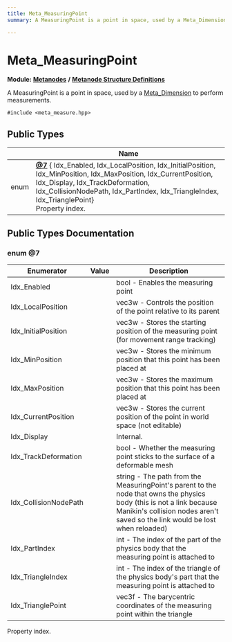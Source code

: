 ```yaml
---
title: Meta_MeasuringPoint
summary: A MeasuringPoint is a point in space, used by a Meta_Dimension to perform measurements. 

---
```


# Meta_MeasuringPoint

**Module:** **[Metanodes](../Modules/group__api__metanodes.mdx)** **/** **[Metanode Structure Definitions](../Modules/group__api__metadefs.mdx)**



A MeasuringPoint is a point in space, used by a [Meta_Dimension](../Classes/struct_meta___dimension.mdx) to perform measurements. 


`#include <meta_measure.hpp>`

## Public Types

|                | Name           |
| -------------- | -------------- |
| enum| **[@7](../Classes/struct_meta___measuring_point.mdx#enum-@7)** { Idx_Enabled, Idx_LocalPosition, Idx_InitialPosition, Idx_MinPosition, Idx_MaxPosition, Idx_CurrentPosition, Idx_Display, Idx_TrackDeformation, Idx_CollisionNodePath, Idx_PartIndex, Idx_TriangleIndex, Idx_TrianglePoint}<br />Property index.  |

## Public Types Documentation

### enum @7

| Enumerator | Value | Description |
| ---------- | ----- | ----------- |
| Idx_Enabled | | bool - Enables the measuring point   |
| Idx_LocalPosition | | vec3w - Controls the position of the point relative to its parent   |
| Idx_InitialPosition | | vec3w - Stores the starting position of the measuring point (for movement range tracking)   |
| Idx_MinPosition | | vec3w - Stores the minimum position that this point has been placed at   |
| Idx_MaxPosition | | vec3w - Stores the maximum position that this point has been placed at   |
| Idx_CurrentPosition | | vec3w - Stores the current position of the point in world space (not editable)   |
| Idx_Display | | Internal.   |
| Idx_TrackDeformation | | bool - Whether the measuring point sticks to the surface of a deformable mesh   |
| Idx_CollisionNodePath | | string - The path from the MeasuringPoint's parent to the node that owns the physics body (this is not a link because Manikin's collision nodes aren't saved so the link would be lost when reloaded)   |
| Idx_PartIndex | | int - The index of the part of the physics body that the measuring point is attached to   |
| Idx_TriangleIndex | | int - The index of the triangle of the physics body's part that the measuring point is attached to   |
| Idx_TrianglePoint | | vec3f - The barycentric coordinates of the measuring point within the triangle   |



Property index. 

